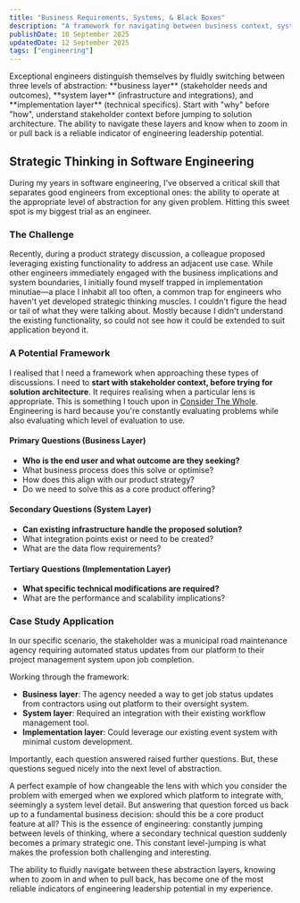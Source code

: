 ```yaml
---
title: "Business Requirements, Systems, & Black Boxes"
description: "A framework for navigating between business context, system architecture, and implementation details. Important to strategic thinking in software engineering."
publishDate: 10 September 2025
updatedDate: 12 September 2025
tags: ["engineering"]
---
```



<TLDRSection>
	Exceptional engineers distinguish themselves by fluidly switching between three levels of
	abstraction: **business layer** (stakeholder needs and outcomes), **system layer** (infrastructure
	and integrations), and **implementation layer** (technical specifics). Start with "why" before
	"how", understand stakeholder context before jumping to solution architecture. The ability to
	navigate these layers and know when to zoom in or pull back is a reliable indicator of engineering
	leadership potential.
</TLDRSection>

## Strategic Thinking in Software Engineering

During my years in software engineering, I've observed a critical skill that separates good engineers from exceptional ones: the ability to operate at the appropriate level of abstraction for any given problem. Hitting this sweet spot is my biggest trial as an engineer.

### The Challenge

Recently, during a product strategy discussion, a colleague proposed leveraging existing functionality to address an adjacent use case. While other engineers immediately engaged with the business implications and system boundaries, I initially found myself trapped in implementation minutiae—a place I inhabit all too often, a common trap for engineers who haven't yet developed strategic thinking muscles. I couldn't figure the head or tail of what they were talking about. Mostly because I didn't understand the existing functionality, so could not see how it could be extended to suit application beyond it.

### A Potential Framework

I realised that I need a framework when approaching these types of discussions. I need to **start with stakeholder context, before trying for solution architecture**. It requires realising when a particular lens is appropriate. This is something I touch upon in [Consider The Whole](/posts/consider-the-whole/). Engineering is hard because you're constantly evaluating problems while also evaluating which level of evaluation to use.

#### Primary Questions (Business Layer)

- **Who is the end user and what outcome are they seeking?**
- What business process does this solve or optimise?
- How does this align with our product strategy?
- Do we need to solve this as a core product offering?

#### Secondary Questions (System Layer)

- **Can existing infrastructure handle the proposed solution?**
- What integration points exist or need to be created?
- What are the data flow requirements?

#### Tertiary Questions (Implementation Layer)

- **What specific technical modifications are required?**
- What are the performance and scalability implications?

### Case Study Application

In our specific scenario, the stakeholder was a municipal road maintenance agency requiring automated status updates from our platform to their project management system upon job completion.

Working through the framework:

- **Business layer**: The agency needed a way to get job status updates from contractors using out platform to their oversight system.
- **System layer**: Required an integration with their existing workflow management tool.
- **Implementation layer**: Could leverage our existing event system with minimal custom development.

Importantly, each question answered raised further questions. But, these questions segued nicely into the next level of abstraction.

A perfect example of how changeable the lens with which you consider the problem with emerged when we explored which platform to integrate with, seemingly a system level detail. But answering that question forced us back up to a fundamental business decision: should this be a core product feature at all? This is the essence of engineering: constantly jumping between levels of thinking, where a secondary technical question suddenly becomes a primary strategic one. This constant level-jumping is what makes the profession both challenging and interesting.

The ability to fluidly navigate between these abstraction layers, knowing when to zoom in and when to pull back, has become one of the most reliable indicators of engineering leadership potential in my experience.
